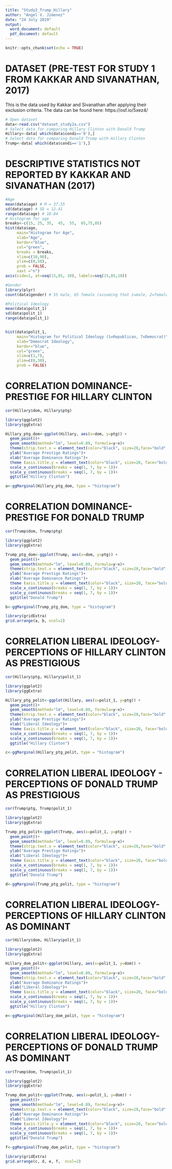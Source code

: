 ---
title: "Study2_Trump_Hillary"
author: "Angel V. Jimenez"
date: "24 July 2019"
output:
  word_document: default
  pdf_document: default
---



```{r setup, include=FALSE}
knitr::opts_chunk$set(echo = TRUE)
```
# DATASET (PRE-TEST FOR STUDY 1 FROM KAKKAR AND SIVANATHAN, 2017)

This is the data used by Kakkar and Sivanathan after applying their exclusion criteria. The data can be found here: https://osf.io/5xez4/ 
```{r}
# Open dataset
data<-read.csv("dataset_study2a.csv")
# Select data for comparing Hillary Clinton with Donald Trump
Hillary<-data[ which(data$condi=='0'),] 
# Select data for comparing Donald Trump with Hillary Clinton
Trump<-data[ which(data$condi=='1'),] 
```

# DESCRIPTIVE STATISTICS NOT REPORTED BY KAKKAR AND SIVANATHAN (2017)

```{r}
#Age
mean(data$age) # M = 37.55
sd(data$age) # SD = 12.41
range(data$age) # 18-84
# Histogram for age
breaks<-c(15, 25, 35,  45,  55,  65,75,85)
hist(data$age,
     main="Histogram for Age",
     xlab="Age",
     border="blue",
     col="green",
     breaks = breaks,
     xlim=c(10,90),
     ylim=c(0,50),
     prob = FALSE,
     xaxt ="n")
axis(side=1, at=seq(15,85, 10), labels=seq(15,85,10))

#Gender
library(plyr)
count(data$gender) # 55 male, 65 female (assuming that 1=male, 2=female, not specified in the datafile)

#Political Ideology 
mean(data$polit_1)
sd(data$polit_1)
range(data$polit_1)


hist(data$polit_1,
     main="Histogram for Political Ideology (1=Republican, 7=Democrat)",
     xlab="Democrat Ideology",
     border="blue",
     col="green",
     xlim=c(1,7),
     ylim=c(0,30),
     prob = FALSE)
```
# CORRELATION DOMINANCE-PRESTIGE FOR HILLARY CLINTON
```{r}
cor(Hillary$dom, Hillary$ptg)
```

```{r}
library(ggplot2)
library(ggExtra)

Hillary_ptg_dom<-ggplot(Hillary, aes(x=dom, y=ptg)) +
  geom_point()+
  geom_smooth(method="lm", level=0.89, formula=y~x)+
  theme(strip.text.x = element_text(color="black", size=20,face="bold" ))+ 
  ylab("Average Prestige Ratings")+
  xlab("Average Dominance Ratings")+
  theme (axis.title.y = element_text(color="black", size=20, face="bold"), axis.title.x = element_text(color="black", size=24, face="bold"))+theme_bw()+ theme(panel.grid.major = element_blank(), panel.grid.minor = element_blank())+
  scale_x_continuous(breaks = seq(1, 7, by = 1))+
  scale_y_continuous(breaks = seq(1, 7, by = 1))+
  ggtitle("Hillary Clinton")

a<-ggMarginal(Hillary_ptg_dom, type = "histogram")

```




# CORRELATION DOMINANCE-PRESTIGE FOR DONALD TRUMP

```{r}
cor(Trump$dom, Trump$ptg)
```

```{r}
library(ggplot2)
library(ggExtra)

Trump_ptg_dom<-ggplot(Trump, aes(x=dom, y=ptg)) +
  geom_point()+
  geom_smooth(method="lm", level=0.89, formula=y~x)+
  theme(strip.text.x = element_text(color="black", size=20,face="bold" ))+ 
  ylab("Average Prestige Ratings")+
  xlab("Average Dominance Ratings")+
  theme (axis.title.y = element_text(color="black", size=20, face="bold"), axis.title.x = element_text(color="black", size=24, face="bold"))+theme_bw()+ theme(panel.grid.major = element_blank(), panel.grid.minor = element_blank())+
  scale_x_continuous(breaks = seq(1, 7, by = 1))+
  scale_y_continuous(breaks = seq(1, 7, by = 1))+
  ggtitle("Donald Trump")

b<-ggMarginal(Trump_ptg_dom, type = "histogram")

```

```{r}
library(gridExtra)
grid.arrange(a, b, ncol=2) 
```


# CORRELATION LIBERAL IDEOLOGY- PERCEPTIONS OF HILLARY CLINTON AS PRESTIGIOUS

```{r}
cor(Hillary$ptg, Hillary$polit_1)
```

```{r}
library(ggplot2)
library(ggExtra)

Hillary_ptg_polit<-ggplot(Hillary, aes(x=polit_1, y=ptg)) +
  geom_point()+
  geom_smooth(method="lm", level=0.89, formula=y~x)+
  theme(strip.text.x = element_text(color="black", size=20,face="bold" ))+ 
  ylab("Average Prestige Ratings")+
  xlab("Liberal Ideology")+
  theme (axis.title.y = element_text(color="black", size=20, face="bold"), axis.title.x = element_text(color="black", size=24, face="bold"))+theme_bw()+ theme(panel.grid.major = element_blank(), panel.grid.minor = element_blank())+
  scale_x_continuous(breaks = seq(1, 7, by = 1))+
  scale_y_continuous(breaks = seq(1, 7, by = 1))+
  ggtitle("Hillary Clinton")

c<-ggMarginal(Hillary_ptg_polit, type = "histogram")

```


# CORRELATION LIBERAL IDEOLOGY - PERCEPTIONS OF DONALD TRUMP AS PRESTIGIOUS
```{r}
cor(Trump$ptg, Trump$polit_1)
```
```{r}
library(ggplot2)
library(ggExtra)

Trump_ptg_polit<-ggplot(Trump, aes(x=polit_1, y=ptg)) +
  geom_point()+
  geom_smooth(method="lm", level=0.89, formula=y~x)+
  theme(strip.text.x = element_text(color="black", size=20,face="bold" ))+ 
  ylab("Average Prestige Ratings")+
  xlab("Liberal Ideology")+
  theme (axis.title.y = element_text(color="black", size=20, face="bold"), axis.title.x = element_text(color="black", size=24, face="bold"))+theme_bw()+ theme(panel.grid.major = element_blank(), panel.grid.minor = element_blank())+
  scale_x_continuous(breaks = seq(1, 7, by = 1))+
  scale_y_continuous(breaks = seq(1, 7, by = 1))+
  ggtitle("Donald Trump")

d<-ggMarginal(Trump_ptg_polit, type = "histogram")

```

# CORRELATION LIBERAL IDEOLOGY- PERCEPTIONS OF HILLARY CLINTON AS DOMINANT

```{r}
cor(Hillary$dom, Hillary$polit_1)
```
```{r}
library(ggplot2)
library(ggExtra)

Hillary_dom_polit<-ggplot(Hillary, aes(x=polit_1, y=dom)) +
  geom_point()+
  geom_smooth(method="lm", level=0.89, formula=y~x)+
  theme(strip.text.x = element_text(color="black", size=20,face="bold" ))+ 
  ylab("Average Dominance Ratings")+
  xlab("Liberal Ideology")+
  theme (axis.title.y = element_text(color="black", size=20, face="bold"), axis.title.x = element_text(color="black", size=24, face="bold"))+theme_bw()+ theme(panel.grid.major = element_blank(), panel.grid.minor = element_blank())+
  scale_x_continuous(breaks = seq(1, 7, by = 1))+
  scale_y_continuous(breaks = seq(1, 7, by = 1))+
  ggtitle("Hillary Clinton")

e<-ggMarginal(Hillary_dom_polit, type = "histogram")

```

# CORRELATION LIBERAL IDEOLOGY- PERCEPTIONS OF DONALD TRUMP AS DOMINANT
```{r}
cor(Trump$dom, Trump$polit_1)
```
```{r}
library(ggplot2)
library(ggExtra)

Trump_dom_polit<-ggplot(Trump, aes(x=polit_1, y=dom)) +
  geom_point()+
  geom_smooth(method="lm", level=0.89, formula=y~x)+
  theme(strip.text.x = element_text(color="black", size=20,face="bold" ))+ 
  ylab("Average Dominance Ratings")+
  xlab("Liberal Ideology")+
  theme (axis.title.y = element_text(color="black", size=20, face="bold"), axis.title.x = element_text(color="black", size=24, face="bold"))+theme_bw()+ theme(panel.grid.major = element_blank(), panel.grid.minor = element_blank())+
  scale_x_continuous(breaks = seq(1, 7, by = 1))+
  scale_y_continuous(breaks = seq(1, 7, by = 1))+
  ggtitle("Donald Trump")

f<-ggMarginal(Trump_dom_polit, type = "histogram")

```

```{r}
library(gridExtra)
grid.arrange(c, d, e, f,  ncol=2) 
```